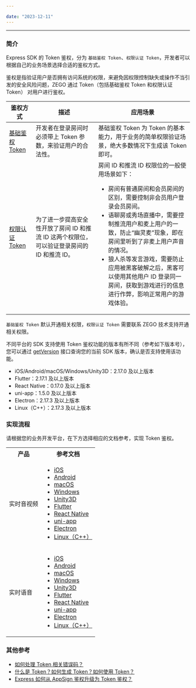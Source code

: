 ```yaml
---

date: "2023-12-11"
---
```


<Title>Express SDK 有哪些 Token 鉴权方式，该如何使用？</Title>



- - -

### 简介

Express SDK 的 Token 鉴权，分为 `基础鉴权 Token`、`权限认证 Token`，开发者可以根据自己的业务场景选择合适的鉴权方式。

鉴权是指验证用户是否拥有访问系统的权限，来避免因权限控制缺失或操作不当引发的安全风险问题，ZEGO 通过 Token（包括基础鉴权 Token 和权限认证 Token） 对用户进行鉴权。


|鉴权方式|描述|应用场景|
|-|-|-|
|[基础鉴权 Token](!Integration/User_Access_Control#tab_item1)|开发者在登录房间时必须带上 Token 参数，来验证用户的合法性。|基础鉴权 Token 为 Token 的基本能力，用于业务的简单权限验证场景，绝大多数情况下生成该 Token 即可。 |
|[权限认证 Token](!Integration/User_Access_Control#tab_item1)|为了进一步提高安全性开放了房间 ID 和推流 ID 这两个权限位，可以验证登录房间的 ID 和推流 ID。|房间 ID 和推流 ID 权限位的一般使用场景如下：<ul><li>房间有普通房间和会员房间的区别，需要控制非会员用户登录会员房间。</li><li>语聊房或秀场直播中，需要控制推流用户和麦上用户的一致，防止“幽灵麦”现象，即在房间里听到了非麦上用户声音的情况。</li><li>狼人杀等发言游戏，需要防止应用被黑客破解之后，黑客可以使用其他用户 ID 登录同一房间，获取到游戏进行的信息进行作弊，影响正常用户的游戏体验。</li></ul>|


<Warning title="注意">


`基础鉴权 Token` 默认开通相关权限，`权限认证 Token` 需要联系 ZEGO 技术支持开通相关权限。

</Warning>



不同平台的 SDK 支持使用 Token 鉴权功能的版本有所不同（参考如下版本号），您可以通过 [getVersion](https://doc-zh.zego.im/article/api?doc=Express_Video_SDK_API~Java~class~im-zego-zegoexpress-zego-express-engine#get-version) 接口查询您的当前 SDK 版本，确认是否支持使用该功能。

- iOS/Android/macOS/Windows/Unity3D：2.17.0 及以上版本
- Flutter：2.17.1 及以上版本
- React Native：0.17.0 及以上版本
- uni-app：1.5.0 及以上版本
- Electron：2.17.3 及以上版本
- Linux（C++）：2.17.3 及以上版本

### 实现流程

请根据您的业务开发平台，在下方选择相应的文档参考，实现 Token 鉴权。

<table>
  
<tbody><tr>
<th>产品</th>
<th>参考文档</th>
</tr>
<tr>
<td>实时音视频</td>
<td><ul><li><a target="_blank" href="/real-time-video-ios-oc/communication/using-token-authentication">iOS</a></li><li><a target="_blank" href="/real-time-video-android-java/communication/using-token-authentication">Android</a></li><li><a target="_blank" href="/real-time-video-macos-oc/communication/using-token-authentication">macOS</a></li><li><a target="_blank" href="/real-time-video-windows-cpp/communication/using-token-authentication">Windows</a></li><li><a target="_blank" href="/real-time-video-u3d-cs/communication/using-token-authentication">Unity3D</a></li><li><a target="_blank" href="/real-time-video-flutter/communication/using-token-authentication">Flutter</a></li><li><a target="_blank" href="/real-time-video-rn/communication/using-token-authentication">React Native</a></li><li><a target="_blank" href="/real-time-video-uniapp/communication/using-token-authentication">uni-app</a></li><li><a target="_blank" href="/real-time-video-electron-js/communication/using-token-authentication">Electron</a></li><li><a target="_blank" href="/real-time-video-linux-cpp/communication/using-token-authentication">Linux（C++）</a></li></ul></td>
</tr>
<tr>
<td>实时语音</td>
<td><ul><li><a target="_blank" href="/real-time-voice-ios/communication/using-token-authentication">iOS</a></li><li><a target="_blank" href="/real-time-voice-android/communication/using-token-authentication">Android</a></li><li><a target="_blank" href="/real-time-voice-macos/communication/using-token-authentication">macOS</a></li><li><a target="_blank" href="/real-time-voice-windows/communication/using-token-authentication">Windows</a></li><li><a target="_blank" href="/real-time-voice-u3d/communication/using-token-authentication">Unity3D</a></li><li><a target="_blank" href="/real-time-voice-flutter/communication/using-token-authentication">Flutter</a></li><li><a target="_blank" href="/real-time-voice-rn/communication/using-token-authentication">React Native</a></li><li><a target="_blank" href="/real-time-voice-uniapp/communication/using-token-authentication">uni-app</a></li><li><a target="_blank" href="/real-time-voice-electron/communication/using-token-authentication">Electron</a></li><li><a target="_blank" href="/real-time-voice-linux/communication/using-token-authentication">Linux（C++）</a></li></ul></td>
</tr>
</tbody></table>


### 其他参考

- [如何处理 Token 相关错误码？](https://doc-zh.zego.im/faq/token_error)
- [什么是 Token？如何生成 Token？如何使用 Token？](http://doc-zh.zego.im/faq/token_usage)
- [Express 如何从 AppSign 鉴权升级为 Token 鉴权？](http://doc-zh.zego.im/faq/token_upgrade)